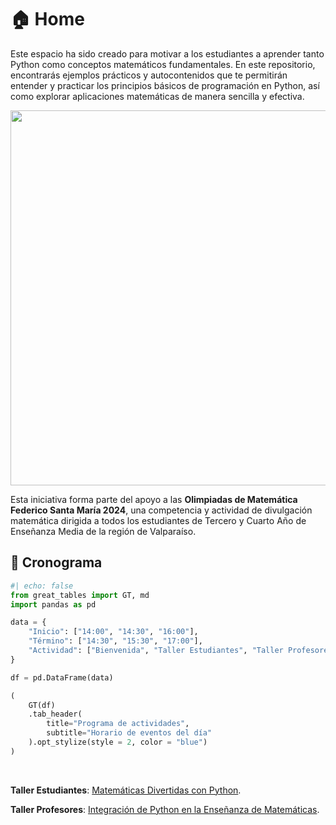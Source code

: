 # 🏠 Home



Este espacio ha sido creado para motivar a los estudiantes a aprender tanto Python como conceptos matemáticos fundamentales. En este repositorio, encontrarás ejemplos prácticos y autocontenidos que te permitirán entender y practicar los principios básicos de programación en Python, así como explorar aplicaciones matemáticas de manera sencilla y efectiva.

<center>
<img src="./images/dmat.png" width="600">
</center>

Esta iniciativa forma parte del apoyo a las **Olimpiadas de Matemática Federico Santa María 2024**, una competencia y actividad de divulgación matemática dirigida a todos los estudiantes de Tercero y Cuarto Año de Enseñanza Media de la región de Valparaíso.


## 📅 Cronograma

```python
#| echo: false
from great_tables import GT, md
import pandas as pd

data = {
    "Inicio": ["14:00", "14:30", "16:00"],
    "Término": ["14:30", "15:30", "17:00"],
    "Actividad": ["Bienvenida", "Taller Estudiantes", "Taller Profesores"]
}

df = pd.DataFrame(data)

(
    GT(df)
    .tab_header(
        title="Programa de actividades",
        subtitle="Horario de eventos del día"
    ).opt_stylize(style = 2, color = "blue")
)
```
<br>

**Taller Estudiantes**: [Matemáticas Divertidas con Python](./material/talleres/taller_1.html).

**Taller Profesores**: [Integración de Python en la Enseñanza de Matemáticas](./material/talleres/taller_1.html).

